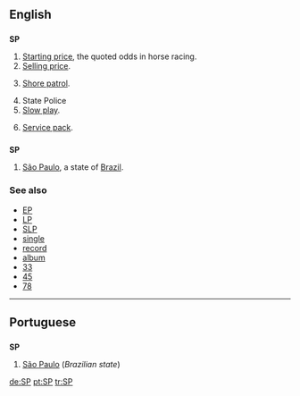 {{see|sp}}
==English==

==={{initialism}}===
'''SP'''

# [[starting price|Starting price]], the quoted odds in horse racing.
# [[selling price|Selling price]].
# {{context|US|military|navy}} [[shore patrol|Shore patrol]].
# State Police
# [[slow play|Slow play]].
# {{computing}} [[Service pack|Service pack]].

==={{abbreviation}}===
'''SP'''
#[[São Paulo]], a state of [[Brazil]].

===See also===
* [[EP]]
* [[LP]]
* [[SLP]]
* [[single]]
* [[record]]
* [[album]]
* [[33]]
* [[45]]
* [[78]]

----

==Portuguese==

==={{initialism}}===
'''SP'''

# [[São Paulo]] (''Brazilian state'')

[[de:SP]]
[[pt:SP]]
[[tr:SP]]